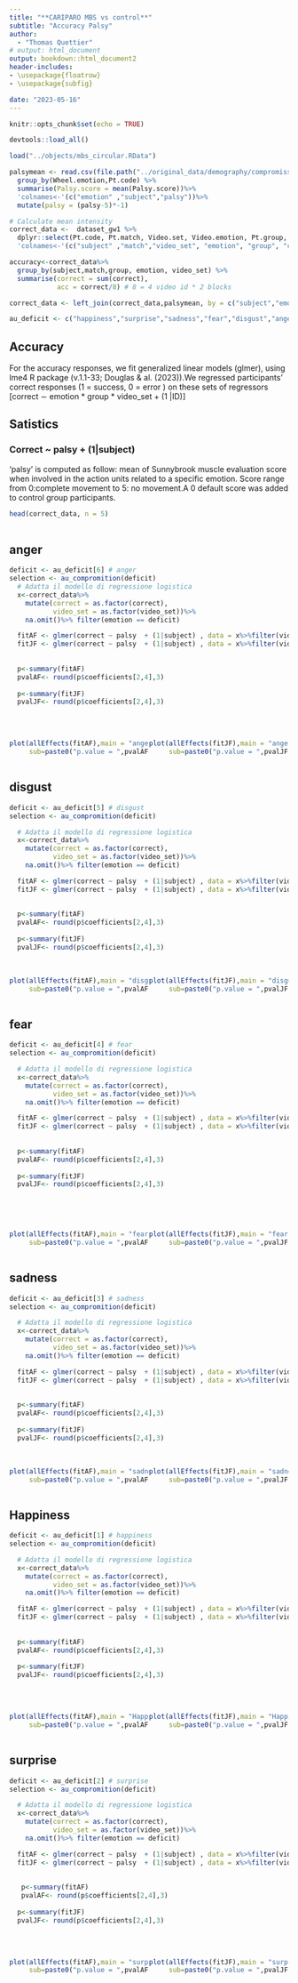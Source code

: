 ```yaml
---
title: "**CARIPARO MBS vs control**"
subtitle: "Accuracy Palsy"
author: 
  - "Thomas Quettier"
# output: html_document
output: bookdown::html_document2
header-includes:
- \usepackage{floatrow}
- \usepackage{subfig}

date: "2023-05-16"
---
```

<style type="text/css">
   .main-container {max-width: 100%;}
   .row {display: flex;}
   .column {flex: 50%;}
</style>

```r
knitr::opts_chunk$set(echo = TRUE)
```

```r
devtools::load_all()
```

```r

load("../objects/mbs_circular.RData")

palsymean <- read.csv(file.path("../original_data/demography/compromissionmean.csv"), sep = ";", header = TRUE, stringsAsFactors = FALSE, na.strings = "aa") %>%
  group_by(Wheel.emotion,Pt.code) %>%
  summarise(Palsy.score = mean(Palsy.score))%>%
  'colnames<-'(c("emotion" ,"subject","palsy"))%>%
  mutate(palsy = (palsy-5)*-1)

# Calculate mean intensity
correct_data <-  dataset_gw1 %>%
  dplyr::select(Pt.code, Pt.match, Video.set, Video.emotion, Pt.group, Resp.correct) %>%
  'colnames<-'(c("subject" ,"match","video_set", "emotion", "group", "correct"))

accuracy<-correct_data%>%
  group_by(subject,match,group, emotion, video_set) %>%
  summarise(correct = sum(correct),
            acc = correct/8) # 8 = 4 video id * 2 blocks

correct_data <- left_join(correct_data,palsymean, by = c("subject","emotion"))

au_deficit <- c("happiness","surprise","sadness","fear","disgust","anger")


```

## Accuracy

For the accuracy responses, we fit generalized linear models (glmer),  using lme4 R package (v.1.1-33; Douglas & al. (2023)).We regressed participants’ correct responses (1 = success, 0 = error ) on these sets of regressors [correct ∼ emotion * group * video_set +  (1 |ID)] 

<!-- and computed significance levels for the fixed and random effects using the “Anova” function using car R package (v.3.1-2; Fox & al. (2023)), which returns p-values via the likelihood ratio tests. -->


## Satistics
\n
### Correct ~ palsy + (1|subject)

'palsy' is computed as follow:
mean of Sunnybrook muscle evaluation score when involved in the action units related to a specific emotion. Score range from 0:complete movement  to 5: no movement.A 0 default score was added to control group participants.

```r

head(correct_data, n = 5)
 
```
## anger

```r

deficit <- au_deficit[6] # anger
selection <- au_compromition(deficit)
  # Adatta il modello di regressione logistica
  x<-correct_data%>%
    mutate(correct = as.factor(correct),
           video_set = as.factor(video_set))%>%
    na.omit()%>% filter(emotion == deficit)

  fitAF <- glmer(correct ~ palsy  + (1|subject) , data = x%>%filter(video_set == "ADFES"), family = binomial)
  fitJF <- glmer(correct ~ palsy  + (1|subject) , data = x%>%filter(video_set == "JeFEE"), family = binomial)
  
  
  p<-summary(fitAF)
  pvalAF<- round(p$coefficients[2,4],3)
 
  p<-summary(fitJF)
  pvalJF<- round(p$coefficients[2,4],3)
 
```

\n
<br/>
<div class = "row">
  <div class = "col col-lg-2">
  \n
  </div>
  <div class = "column">
```r

plot(allEffects(fitAF),main = "anger ADFES all subjects",
     sub=paste0("p.value = ",pvalAF))
```
  </div>
  <div class = "column">
```r
plot(allEffects(fitJF),main = "anger JeFEE all subjects",
     sub=paste0("p.value = ",pvalJF))
```
  </div>
  <div class="col-lg-2">
  </div>
</div>



## disgust

```r

deficit <- au_deficit[5] # disgust
selection <- au_compromition(deficit)

  # Adatta il modello di regressione logistica
  x<-correct_data%>%
    mutate(correct = as.factor(correct),
           video_set = as.factor(video_set))%>%
    na.omit()%>% filter(emotion == deficit)

  fitAF <- glmer(correct ~ palsy  + (1|subject) , data = x%>%filter(video_set == "ADFES"), family = binomial)
  fitJF <- glmer(correct ~ palsy  + (1|subject) , data = x%>%filter(video_set == "JeFEE"), family = binomial)
  
  
  p<-summary(fitAF)
  pvalAF<- round(p$coefficients[2,4],3)
 
  p<-summary(fitJF)
  pvalJF<- round(p$coefficients[2,4],3)

```

\n
<br/>
<div class = "row">
  <div class = "col col-lg-2">
  \n
  </div>
  <div class = "column">
```r

plot(allEffects(fitAF),main = "disgust ADFES all subjects",
     sub=paste0("p.value = ",pvalAF))
```
  </div>
  <div class = "column">
```r
plot(allEffects(fitJF),main = "disgust JeFEE all subjects",
     sub=paste0("p.value = ",pvalJF))
```
  </div>
  <div class="col-lg-2">
  </div>
</div>


## fear

```r

deficit <- au_deficit[4] # fear
selection <- au_compromition(deficit)

  # Adatta il modello di regressione logistica
  x<-correct_data%>%
    mutate(correct = as.factor(correct),
           video_set = as.factor(video_set))%>%
    na.omit()%>% filter(emotion == deficit)

  fitAF <- glmer(correct ~ palsy  + (1|subject) , data = x%>%filter(video_set == "ADFES"), family = binomial)
  fitJF <- glmer(correct ~ palsy  + (1|subject) , data = x%>%filter(video_set == "JeFEE"), family = binomial)
  
  
  p<-summary(fitAF)
  pvalAF<- round(p$coefficients[2,4],3)
 
  p<-summary(fitJF)
  pvalJF<- round(p$coefficients[2,4],3)
  
 
```

\n
<br/>
<div class = "row">
  <div class = "col col-lg-2">
  \n
  </div>
  <div class = "column">
```r

plot(allEffects(fitAF),main = "fear ADFES all subjects",
     sub=paste0("p.value = ",pvalAF))
```
  </div>
  <div class = "column">
```r
plot(allEffects(fitJF),main = "fear JeFEE all subjects",
     sub=paste0("p.value = ",pvalJF))
```
  </div>
  <div class="col-lg-2">
  </div>
</div>


## sadness

```r

deficit <- au_deficit[3] # sadness
selection <- au_compromition(deficit)

  # Adatta il modello di regressione logistica
  x<-correct_data%>%
    mutate(correct = as.factor(correct),
           video_set = as.factor(video_set))%>%
    na.omit()%>% filter(emotion == deficit)

  fitAF <- glmer(correct ~ palsy  + (1|subject) , data = x%>%filter(video_set == "ADFES"), family = binomial)
  fitJF <- glmer(correct ~ palsy  + (1|subject) , data = x%>%filter(video_set == "JeFEE"), family = binomial)
  
  
  p<-summary(fitAF)
  pvalAF<- round(p$coefficients[2,4],3)
 
  p<-summary(fitJF)
  pvalJF<- round(p$coefficients[2,4],3)

```

\n
<br/>
<div class = "row">
  <div class = "col col-lg-2">
  \n
  </div>
  <div class = "column">
```r

plot(allEffects(fitAF),main = "sadness ADFES all subjects",
     sub=paste0("p.value = ",pvalAF))
```
  </div>
  <div class = "column">
```r
plot(allEffects(fitJF),main = "sadness JeFEE all subjects",
     sub=paste0("p.value = ",pvalJF))
```
  </div>
  <div class="col-lg-2">
  </div>
</div>


## Happiness

```r

deficit <- au_deficit[1] # happiness
selection <- au_compromition(deficit)

  # Adatta il modello di regressione logistica
  x<-correct_data%>%
    mutate(correct = as.factor(correct),
           video_set = as.factor(video_set))%>%
    na.omit()%>% filter(emotion == deficit)

  fitAF <- glmer(correct ~ palsy  + (1|subject) , data = x%>%filter(video_set == "ADFES"), family = binomial)
  fitJF <- glmer(correct ~ palsy  + (1|subject) , data = x%>%filter(video_set == "JeFEE"), family = binomial)
  
  
  p<-summary(fitAF)
  pvalAF<- round(p$coefficients[2,4],3)
 
  p<-summary(fitJF)
  pvalJF<- round(p$coefficients[2,4],3)
  
```

\n
<br/>
<div class = "row">
  <div class = "col col-lg-2">
  \n
  </div>
  <div class = "column">
```r

plot(allEffects(fitAF),main = "Happiness ADFES all subjects",
     sub=paste0("p.value = ",pvalAF))
```
  </div>
  <div class = "column">
```r
plot(allEffects(fitJF),main = "Happiness JeFEE all subjects",
     sub=paste0("p.value = ",pvalJF))
```
  </div>
  <div class="col-lg-2">
  </div>
</div>

## surprise

```r

deficit <- au_deficit[2] # surprise
selection <- au_compromition(deficit)

  # Adatta il modello di regressione logistica
  x<-correct_data%>%
    mutate(correct = as.factor(correct),
           video_set = as.factor(video_set))%>%
    na.omit()%>% filter(emotion == deficit)

  fitAF <- glmer(correct ~ palsy  + (1|subject) , data = x%>%filter(video_set == "ADFES"), family = binomial)
  fitJF <- glmer(correct ~ palsy  + (1|subject) , data = x%>%filter(video_set == "JeFEE"), family = binomial)
  
  
   p<-summary(fitAF)
   pvalAF<- round(p$coefficients[2,4],3)
 
  p<-summary(fitJF)
  pvalJF<- round(p$coefficients[2,4],3)
  


```


\n
<br/>
<div class = "row">
  <div class = "col col-lg-2">
  \n
  </div>
  <div class = "column">
```r

plot(allEffects(fitAF),main = "surprise ADFES all subjects",
     sub=paste0("p.value = ",pvalAF))
```
  </div>
  <div class = "column">
```r
plot(allEffects(fitJF),main = "surprise JeFEE all subjects",
     sub=paste0("p.value = ",pvalJF))
```
  </div>
  <div class="col-lg-2">
  </div>
</div>


